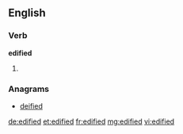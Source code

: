 ==English==

===Verb===
'''edified'''

# {{past of|edify}}

===Anagrams===
* [[deified#English|deified]]

[[de:edified]]
[[et:edified]]
[[fr:edified]]
[[mg:edified]]
[[vi:edified]]